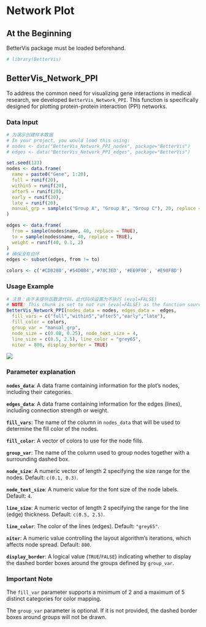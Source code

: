 # Network Plot {#network}

## At the Beginning

BetterVis package must be loaded beforehand.

```r
# library(BetterVis)
```

## BetterVis_Network_PPI

To address the common need for visualizing gene interactions in medical research, we developed `BetterVis_Network_PPI`. This function is specifically designed for plotting protein-protein interaction (PPI) networks.

### Data Input

```r
# 为演示创建样本数据
# In your project, you would load this using: 
# nodes <- data("BetterVis_Network_PPI_nodes", package="BetterVis")
# edges <- data("BetterVis_Network_PPI_edges", package="BetterVis")

set.seed(123)
nodes <- data.frame(
  name = paste0("Gene", 1:20),
  full = runif(20),
  within5 = runif(20),
  after5 = runif(20),
  early = runif(20),
  late = runif(20),
  manual_grp = sample(c("Group A", "Group B", "Group C"), 20, replace = TRUE)
)

edges <- data.frame(
  from = sample(nodes$name, 40, replace = TRUE),
  to = sample(nodes$name, 40, replace = TRUE),
  weight = runif(40, 0.1, 2)
)
# 确保没有自环
edges <- subset(edges, from != to)

colors <- c('#CD8280','#54D0B4','#78C3ED', '#E69F00', '#E98FBD')
```

### Usage Example

```r
# 注意：由于未提供函数源代码，此代码块设置为不执行 (eval=FALSE)
# NOTE: This chunk is set to not run (eval=FALSE) as the function source was not provided.
BetterVis_Network_PPI(nodes_data = nodes, edges_data =  edges,
  fill_vars = c("full","within5","after5","early","late"),
  fill_color = colors,
  group_var = "manual_grp",
  node_size = c(0.08, 0.25), node_text_size = 4,
  line_size = c(0.5, 2.5), line_color = "grey65",
  niter = 800, display_border = TRUE)
```
![](images/network_ppi.png)

### Parameter explanation

**`nodes_data`**: A data frame containing information for the plot's nodes, including their categories.

**`edges_data`**: A data frame containing information for the edges (lines), including connection strength or weight.

**`fill_vars`**: The name of the column in `nodes_data` that will be used to determine the fill color of the nodes.

**`fill_color`**: A vector of colors to use for the node fills.

**`group_var`**: The name of the column used to group nodes together with a surrounding dashed box.

**`node_size`**: A numeric vector of length 2 specifying the size range for the nodes. Default: `c(0.1, 0.3)`.

**`node_text_size`**: A numeric value for the font size of the node labels. Default: `4`.

**`line_size`**: A numeric vector of length 2 specifying the range for the line (edge) thickness. Default: `c(0.5, 2.5)`.

**`line_color`**: The color of the lines (edges). Default: `"grey65"`.

**`niter`**: A numeric value controlling the layout algorithm's iterations, which affects node spread. Default: `800`.

**`display_border`**: A logical value (`TRUE`/`FALSE`) indicating whether to display the dashed border boxes around the groups defined by `group_var`.

### Important Note

The `fill_var` parameter supports a minimum of 2 and a maximum of 5 distinct categories for color mapping.

The `group_var` parameter is optional. If it is not provided, the dashed border boxes around groups will not be drawn.
